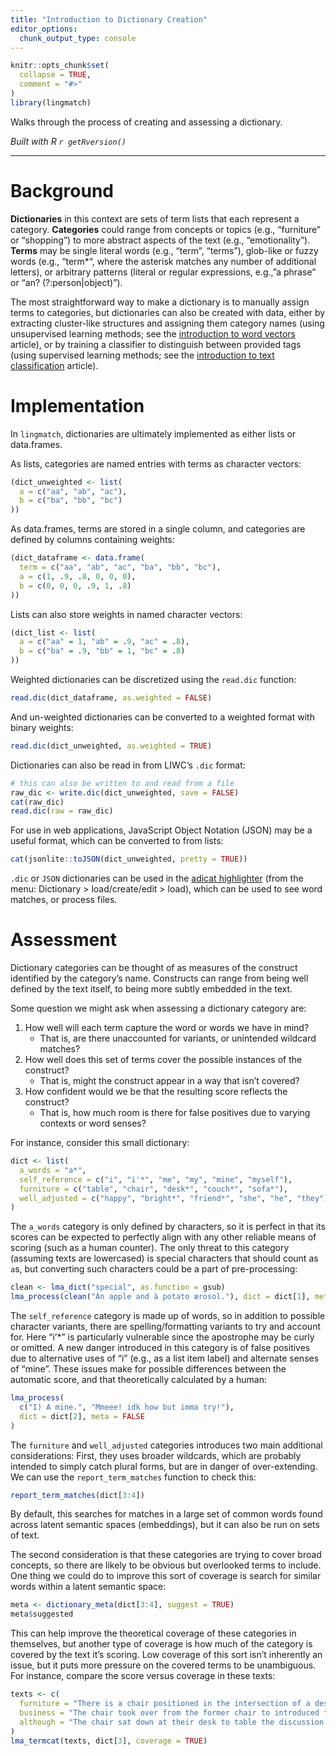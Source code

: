 ```yaml
---
title: "Introduction to Dictionary Creation"
editor_options: 
  chunk_output_type: console
---
```


```r
knitr::opts_chunk$set(
  collapse = TRUE,
  comment = "#>"
)
library(lingmatch)
```

Walks through the process of creating and assessing a dictionary.

*Built with R 
`r getRversion()`*

***

# Background

**Dictionaries** in this context are sets of term lists that each represent a category.
**Categories** could range from concepts or topics (e.g., "furniture" or "shopping") to more
abstract aspects of the text (e.g., "emotionality"). **Terms** may be single literal words
(e.g., "term", "terms"), glob-like or fuzzy words (e.g., "term*", where the asterisk matches
any number of additional letters), or arbitrary patterns (literal or regular expressions,
e.g., "a phrase" or "an? (?:person|object)").

The most straightforward way to make a dictionary is to manually assign terms to categories,
but dictionaries can also be created with data, either by extracting cluster-like structures
and assigning them category names (using unsupervised learning methods; see the 
<a href='https://miserman.github.io/lingmatch/articles/word_vectors.html' target='_blank' rel='noreferrer'>introduction to word vectors</a> article),
or by training a classifier to distinguish between provided tags (using supervised learning methods; see the 
<a href='https://miserman.github.io/lingmatch/articles/text_classification.html' target='_blank' rel='noreferrer'>introduction to text classification</a> article).

# Implementation

In `lingmatch`, dictionaries are ultimately implemented as either lists or data.frames.

As lists, categories are named entries with terms as character vectors:
```r
(dict_unweighted <- list(
  a = c("aa", "ab", "ac"),
  b = c("ba", "bb", "bc")
))
```
As data.frames, terms are stored in a single column, and categories are defined by columns containing weights:
```r
(dict_dataframe <- data.frame(
  term = c("aa", "ab", "ac", "ba", "bb", "bc"),
  a = c(1, .9, .8, 0, 0, 0),
  b = c(0, 0, 0, .9, 1, .8)
))
```

Lists can also store weights in named character vectors:
```r
(dict_list <- list(
  a = c("aa" = 1, "ab" = .9, "ac" = .8),
  b = c("ba" = .9, "bb" = 1, "bc" = .8)
))
```

Weighted dictionaries can be discretized using the `read.dic` function:
```r
read.dic(dict_dataframe, as.weighted = FALSE)
```

And un-weighted dictionaries can be converted to a weighted format with binary weights:
```r
read.dic(dict_unweighted, as.weighted = TRUE)
```

Dictionaries can also be read in from LIWC's `.dic` format:
```r
# this can also be written to and read from a file
raw_dic <- write.dic(dict_unweighted, save = FALSE)
cat(raw_dic)
read.dic(raw = raw_dic)
```

For use in web applications, JavaScript Object Notation (JSON) may be a useful format,
which can be converted to from lists:
```r
cat(jsonlite::toJSON(dict_unweighted, pretty = TRUE))
```

`.dic` or `JSON` dictionaries can be used in the
<a href='https://miserman.github.io/adicat/highlight' target='_blank' rel='noreferrer'>adicat highlighter</a>
(from the menu: Dictionary > load/create/edit > load), which can be used to see word matches, or process files.

# Assessment

Dictionary categories can be thought of as measures of the construct identified by the category's name.
Constructs can range from being well defined by the text itself, to being more subtly embedded in the text.

Some question we might ask when assessing a dictionary category are:

1. How well will each term capture the word or words we have in mind?
   - That is, are there unaccounted for variants, or unintended wildcard matches?
2. How well does this set of terms cover the possible instances of the construct?
   - That is, might the construct appear in a way that isn't covered?
3. How confident would we be that the resulting score reflects the construct?
   - That is, how much room is there for false positives due to varying contexts or word senses?

For instance, consider this small dictionary:
```r
dict <- list(
  a_words = "a*",
  self_reference = c("i", "i'*", "me", "my", "mine", "myself"),
  furniture = c("table", "chair", "desk*", "couch*", "sofa*"),
  well_adjusted = c("happy", "bright*", "friend*", "she", "he", "they")
)
```

The `a_words` category is only defined by characters, so it is perfect in that
its scores can be expected to perfectly align with any other reliable means of scoring
(such as a human counter). The only threat to this category (assuming texts are lowercased)
is special characters that should count as `a`s, but converting such characters could be
a part of pre-processing:
```r
clean <- lma_dict("special", as.function = gsub)
lma_process(clean("Àn apple and à potato ærosol."), dict = dict[1], meta = FALSE)
```

The `self_reference` category is made up of words, so in addition to possible
character variants, there are spelling/formatting variants to try and account for.
Here "i'*" is particularly vulnerable since the apostrophe may be curly or omitted.
A new danger introduced in this category is of false positives due to alternative uses
of "i" (e.g., as a list item label) and alternate senses of "mine".
These issues make for possible differences between the automatic score, and that theoretically
calculated by a human:
```r
lma_process(
  c("I) A mine.", "Mmeee! idk how but imma try!"),
  dict = dict[2], meta = FALSE
)
```

The `furniture` and `well_adjusted` categories introduces two main additional considerations:
First, they uses broader wildcards, which are probably intended to simply catch plural forms,
but are in danger of over-extending. We can use the `report_term_matches` function to check this:
```r
report_term_matches(dict[3:4])
```
By default, this searches for matches in a large set of common words found across
latent semantic spaces (embeddings), but it can also be run on sets of text.

The second consideration is that these categories are trying to cover broad concepts, so there
are likely to be obvious but overlooked terms to include. One thing we could do to improve
this sort of coverage is search for similar words within a latent semantic space:
```r
meta <- dictionary_meta(dict[3:4], suggest = TRUE)
meta$suggested
```

This can help improve the theoretical coverage of these categories in themselves,
but another type of coverage is how much of the category is covered by the text
it's scoring. Low coverage of this sort isn't inherently an issue, but it puts more
pressure on the covered terms to be unambiguous. For instance, compare the score
versus coverage in these texts:
```r
texts <- c(
  furniture = "There is a chair positioned in the intersection of a desk and table.",
  business = "The chair took over from the former chair to introduced the new chair.",
  although = "The chair sat down at their desk to table the discussion."
)
lma_termcat(texts, dict[3], coverage = TRUE)
```
